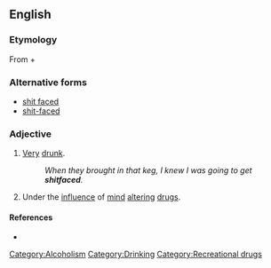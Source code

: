 ==English==

===Etymology===
From {{term|shit||lang=en}} + {{term|faced||lang=en}}

===Alternative forms===
* [[shit faced]]
* [[shit-faced]]

===Adjective===
{{en-adj}}

# {{vulgar}} [[very|Very]] [[drunk]].
#: ''When they brought in that keg, I knew I was going to get '''shitfaced'''.''
# {{vulgar}} Under the [[influence]] of [[mind]] [[altering]] [[drugs]].

====References====
* {{R:American Heritage 2000}}

[[Category:Alcoholism]]
[[Category:Drinking]]
[[Category:Recreational drugs]]